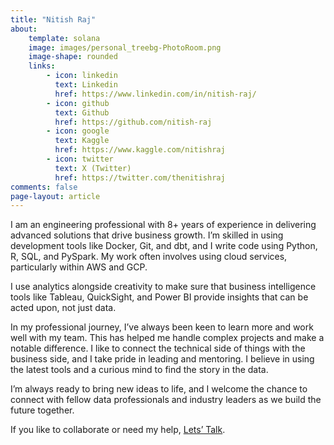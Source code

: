```yaml
---
title: "Nitish Raj"
about:
    template: solana
    image: images/personal_treebg-PhotoRoom.png
    image-shape: rounded
    links: 
        - icon: linkedin
          text: Linkedin
          href: https://www.linkedin.com/in/nitish-raj/
        - icon: github
          text: Github
          href: https://github.com/nitish-raj
        - icon: google
          text: Kaggle
          href: https://www.kaggle.com/nitishraj
        - icon: twitter
          text: X (Twitter)
          href: https://twitter.com/thenitishraj
comments: false
page-layout: article
---
```


:::{#hero-heading}

I am an engineering professional with 8+ years of experience in delivering advanced solutions that drive business growth. I’m skilled in using development tools like Docker, Git, and dbt, and I write code using Python, R, SQL, and PySpark. My work often involves using cloud services, particularly within AWS and GCP.

I use analytics alongside creativity to make sure that business intelligence tools like Tableau, QuickSight, and Power BI provide insights that can be acted upon, not just data.

In my professional journey, I've always been keen to learn more and work well with my team. This has helped me handle complex projects and make a notable difference. I like to connect the technical side of things with the business side, and I take pride in leading and mentoring. I believe in using the latest tools and a curious mind to find the story in the data.

I’m always ready to bring new ideas to life, and I welcome the chance to connect with fellow data professionals and industry leaders as we build the future together.

If you like to collaborate or need my help, [Lets' Talk](letstalk.qmd).

:::